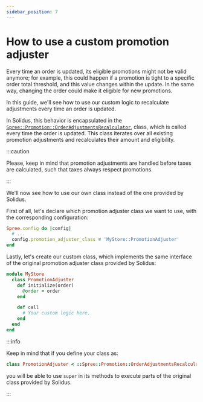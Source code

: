 ```yaml
---
sidebar_position: 7
---
```


# How to use a custom promotion adjuster

Every time an order is updated, its eligible promotions might
not be valid anymore; for example, this could happen if a promotion is
tight to a specific order total threshold, and this value changes within
the update. In the same way, changing the order could make it eligible
for new promotions.

In this guide, we'll see how to use our custom logic to recalculate adjustments every time an
order is updated.

In Solidus, this behavior is encapsulated in the
[`Spree::Promotion::OrderAdjustmentsRecalculator`][order_adjustments_recalculator],
class, which is called every time the order is updated. This class iterates over all
existing promotion adjustments and recalculates their amount and eligibility.

:::caution

Please, keep in mind that promotion adjustments are handled before taxes are
calculated, such that taxes always respect promotions.

:::

We'll now see how to use our own class instead of the one provided
by Solidus.

First of all, let's declare which promotion adjuster class we want to
use, with the corresponding configuration:

```ruby title="config/initializers/spree.rb"
Spree.config do |config|
  # ...
  config.promotion_adjuster_class = 'MyStore::PromotionAdjuster'
end
```

Lastly, let's create our custom class, which implements the same interface
of the original promotion adjuster class provided by Solidus:

```ruby title="app/models/my_store/promotion_adjuster.rb"
module MyStore
  class PromotionAdjuster
    def initialize(order)
      @order = order
    end

    def call
      # Your custom logic here.
    end
  end
end
```

:::info

Keep in mind that if you define your class as:

```ruby
class PromotionAdjuster < ::Spree::Promotion::OrderAdjustmentsRecalculator
```

you will be able to use `super` in its methods to execute parts of the
original class provided by Solidus.

:::

[order_adjustments_recalculator]: https://github.com/solidusio/solidus/blob/v3.3/core/app/models/spree/promotion/order_adjustments_recalculator.rb
